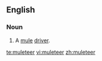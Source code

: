==English==
===Noun===
{{en-noun}}

#A [[mule]] [[driver]].

[[te:muleteer]]
[[vi:muleteer]]
[[zh:muleteer]]